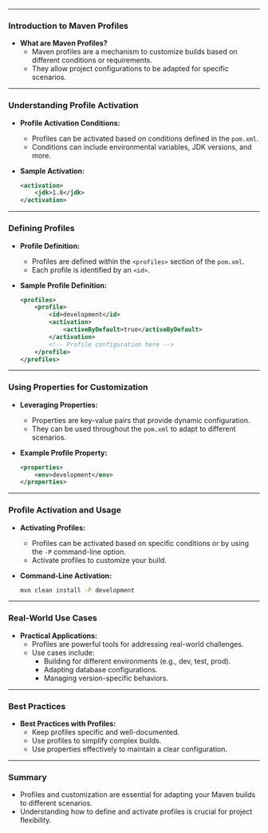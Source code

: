 
---

### Introduction to Maven Profiles

- **What are Maven Profiles?**
  - Maven profiles are a mechanism to customize builds based on different conditions or requirements.
  - They allow project configurations to be adapted for specific scenarios.

---

### Understanding Profile Activation

- **Profile Activation Conditions:**
  - Profiles can be activated based on conditions defined in the `pom.xml`.
  - Conditions can include environmental variables, JDK versions, and more.

- **Sample Activation:**
  ```xml
  <activation>
      <jdk>1.8</jdk>
  </activation>
  ```

---

### Defining Profiles

- **Profile Definition:**
  - Profiles are defined within the `<profiles>` section of the `pom.xml`.
  - Each profile is identified by an `<id>`.

- **Sample Profile Definition:**
  ```xml
  <profiles>
      <profile>
          <id>development</id>
          <activation>
              <activeByDefault>true</activeByDefault>
          </activation>
          <!-- Profile configuration here -->
      </profile>
  </profiles>
  ```

---

### Using Properties for Customization

- **Leveraging Properties:**
  - Properties are key-value pairs that provide dynamic configuration.
  - They can be used throughout the `pom.xml` to adapt to different scenarios.
  
- **Example Profile Property:**
  ```xml
  <properties>
      <env>development</env>
  </properties>
  ```

---

### Profile Activation and Usage

- **Activating Profiles:**
  - Profiles can be activated based on specific conditions or by using the `-P` command-line option.
  - Activate profiles to customize your build.

- **Command-Line Activation:**
  ```bash
  mvn clean install -P development
  ```

---

### Real-World Use Cases

- **Practical Applications:**
  - Profiles are powerful tools for addressing real-world challenges.
  - Use cases include:
    - Building for different environments (e.g., dev, test, prod).
    - Adapting database configurations.
    - Managing version-specific behaviors.

---

### Best Practices

- **Best Practices with Profiles:**
  - Keep profiles specific and well-documented.
  - Use profiles to simplify complex builds.
  - Use properties effectively to maintain a clear configuration.

---

### Summary

- Profiles and customization are essential for adapting your Maven builds to different scenarios.
- Understanding how to define and activate profiles is crucial for project flexibility.

